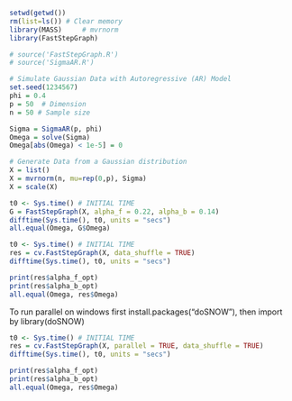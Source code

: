 ```r
setwd(getwd())
rm(list=ls()) # Clear memory
library(MASS)     # mvrnorm
library(FastStepGraph)

# source('FastStepGraph.R')
# source('SigmaAR.R')

# Simulate Gaussian Data with Autoregressive (AR) Model
set.seed(1234567)
phi = 0.4 
p = 50  # Dimension
n = 50 # Sample size

Sigma = SigmaAR(p, phi)
Omega = solve(Sigma)  
Omega[abs(Omega) < 1e-5] = 0  

# Generate Data from a Gaussian distribution 
X = list()
X = mvrnorm(n, mu=rep(0,p), Sigma)
X = scale(X)
```

```r
t0 <- Sys.time() # INITIAL TIME
G = FastStepGraph(X, alpha_f = 0.22, alpha_b = 0.14)
difftime(Sys.time(), t0, units = "secs")
all.equal(Omega, G$Omega)
```

```r
t0 <- Sys.time() # INITIAL TIME
res = cv.FastStepGraph(X, data_shuffle = TRUE)
difftime(Sys.time(), t0, units = "secs")

print(res$alpha_f_opt)
print(res$alpha_b_opt)
all.equal(Omega, res$Omega)
```
To run parallel on windows first install.packages("doSNOW"), then import by library(doSNOW)


```r
t0 <- Sys.time() # INITIAL TIME
res = cv.FastStepGraph(X, parallel = TRUE, data_shuffle = TRUE)
difftime(Sys.time(), t0, units = "secs")

print(res$alpha_f_opt)
print(res$alpha_b_opt)
all.equal(Omega, res$Omega)
```
